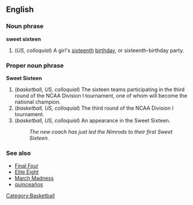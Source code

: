 ==English==
===Noun phrase===
'''sweet sixteen'''

# (''US, colloquial'') A girl's [[sixteenth]] [[birthday]], or sixteenth-birthday party.

===Proper noun phrase===
'''Sweet Sixteen'''

# (''basketball, US, colloquial'') The sixteen teams participating in the third round of the NCAA Division I tournament, one of whom will become the national champion.
# (''basketball, US, colloquial'') The third round of the NCAA Division I tournament.
# (''basketball, US, colloquial'') An appearance in the Sweet Sixteen.
#: ''The new coach has just led the Nimrods to their first Sweet Sixteen.''

===See also===
*[[Final Four]]
*[[Elite Eight]]
*[[March Madness]]
*[[quinceaños]]

[[Category:Basketball]]